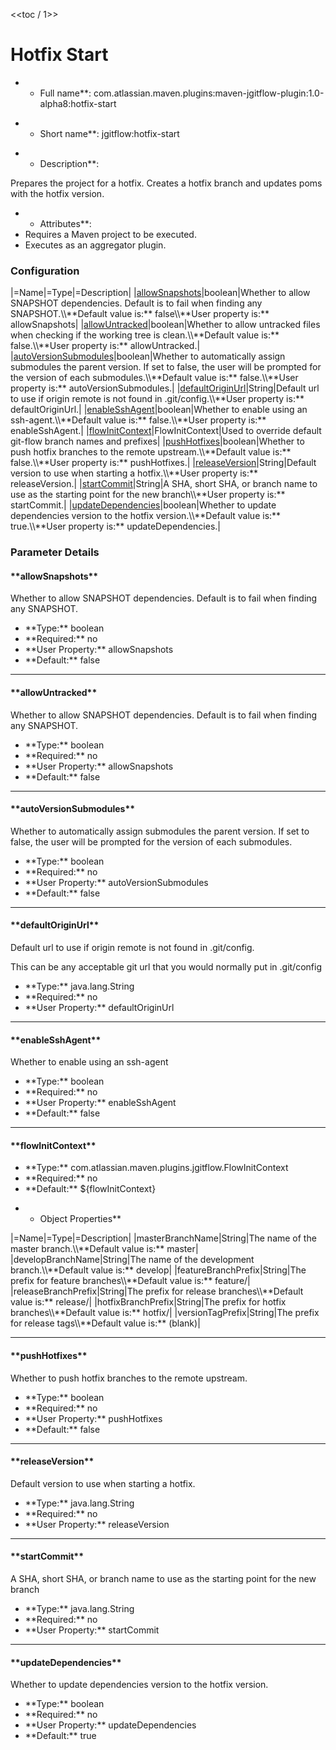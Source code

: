 <<toc / 1>>
= Hotfix Start =
**Full name**: com.atlassian.maven.plugins:maven-jgitflow-plugin:1.0-alpha8:hotfix-start

**Short name**: jgitflow:hotfix-start

**Description**:
Prepares the project for a hotfix. Creates a hotfix branch and updates poms with the hotfix version.

**Attributes**:
* Requires a Maven project to be executed.
* Executes as an aggregator plugin.

=== Configuration ===
|=Name|=Type|=Description|
|[[goals/hotfix-start#!allowsnapshots|allowSnapshots]]|boolean|Whether to allow SNAPSHOT dependencies. Default is to fail when finding any SNAPSHOT.\\**Default value is:** false\\**User property is:** allowSnapshots|
|[[goals/hotfix-start#!allowuntracked|allowUntracked]]|boolean|Whether to allow untracked files when checking if the working tree is clean.\\**Default value is:** false.\\**User property is:** allowUntracked.|
|[[goals/hotfix-start#!autoversionsubmodules|autoVersionSubmodules]]|boolean|Whether to automatically assign submodules the parent version. If set to false, the user will be prompted for the version of each submodules.\\**Default value is:** false.\\**User property is:** autoVersionSubmodules.|
|[[goals/hotfix-start#!defaultoriginurl|defaultOriginUrl]]|String|Default url to use if origin remote is not found in .git/config.\\**User property is:** defaultOriginUrl.|
|[[goals/hotfix-start#!enablesshagent|enableSshAgent]]|boolean|Whether to enable using an ssh-agent.\\**Default value is:** false.\\**User property is:** enableSshAgent.|
|[[goals/hotfix-start#!flowinitcontext|flowInitContext]]|FlowInitContext|Used to override default git-flow branch names and prefixes|
|[[goals/hotfix-start#!pushhotfixes|pushHotfixes]]|boolean|Whether to push hotfix branches to the remote upstream.\\**Default value is:** false.\\**User property is:** pushHotfixes.|
|[[goals/hotfix-start#!releaseversion|releaseVersion]]|String|Default version to use when starting a hotfix.\\**User property is:** releaseVersion.|
|[[goals/hotfix-start#!startcommit|startCommit]]|String|A SHA, short SHA, or branch name to use as the starting point for the new branch\\**User property is:** startCommit.|
|[[goals/hotfix-start#!updatedependencies|updateDependencies]]|boolean|Whether to update dependencies version to the hotfix version.\\**Default value is:** true.\\**User property is:** updateDependencies.|

=== Parameter Details ===
==== **allowSnapshots** ====
Whether to allow SNAPSHOT dependencies. Default is to fail when finding any SNAPSHOT.
* **Type:** boolean
* **Required:** no
* **User Property:** allowSnapshots
* **Default:** false
----
==== **allowUntracked** ====
Whether to allow SNAPSHOT dependencies. Default is to fail when finding any SNAPSHOT.
* **Type:** boolean
* **Required:** no
* **User Property:** allowSnapshots
* **Default:** false
----
==== **autoVersionSubmodules** ====
Whether to automatically assign submodules the parent version. If set to false, the user will be prompted for the version of each submodules.
* **Type:** boolean
* **Required:** no
* **User Property:** autoVersionSubmodules
* **Default:** false
----
==== **defaultOriginUrl** ====
Default url to use if origin remote is not found in .git/config.

This can be any acceptable git url that you would normally put in .git/config

* **Type:** java.lang.String
* **Required:** no
* **User Property:** defaultOriginUrl
----
==== **enableSshAgent** ====
Whether to enable using an ssh-agent
* **Type:** boolean
* **Required:** no
* **User Property:** enableSshAgent
* **Default:** false
----
==== **flowInitContext** ====
* **Type:** com.atlassian.maven.plugins.jgitflow.FlowInitContext
* **Required:** no
* **Default:** ${flowInitContext}

**Object Properties**
|=Name|=Type|=Description|
|masterBranchName|String|The name of the master branch.\\**Default value is:** master|
|developBranchName|String|The name of the development branch.\\**Default value is:** develop|
|featureBranchPrefix|String|The prefix for feature branches\\**Default value is:** feature/|
|releaseBranchPrefix|String|The prefix for release branches\\**Default value is:** release/|
|hotfixBranchPrefix|String|The prefix for hotfix branches\\**Default value is:** hotfix/|
|versionTagPrefix|String|The prefix for release tags\\**Default value is:** (blank)|
----
==== **pushHotfixes** ====
Whether to push hotfix branches to the remote upstream.
* **Type:** boolean
* **Required:** no
* **User Property:** pushHotfixes
* **Default:** false
----
==== **releaseVersion** ====
Default version to use when starting a hotfix.
* **Type:** java.lang.String
* **Required:** no
* **User Property:** releaseVersion
----
==== **startCommit** ====
A SHA, short SHA, or branch name to use as the starting point for the new branch
* **Type:** java.lang.String
* **Required:** no
* **User Property:** startCommit
----
==== **updateDependencies** ====
Whether to update dependencies version to the hotfix version.
* **Type:** boolean
* **Required:** no
* **User Property:** updateDependencies
* **Default:** true